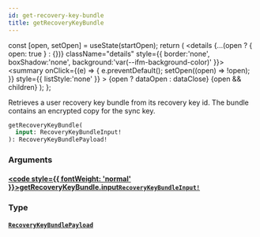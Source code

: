 ```yaml
---
id: get-recovery-key-bundle
title: getRecoveryKeyBundle
---
```









  const [open, setOpen] = useState(startOpen);
  return (
    <details {...(open ? { open: true } : {})} className="details" style={{ border:'none', boxShadow:'none', background:'var(--ifm-background-color)' }}>
      <summary
        onClick={(e) => {
          e.preventDefault();
          setOpen((open) => !open);
        }}
        style={{ listStyle:'none' }}
      >
      {open ? dataOpen : dataClose}
      </summary>
      {open && children}
    </details>
  );
};








Retrieves a user recovery key bundle from its recovery key id. The bundle contains an encrypted copy for the sync key.


```graphql
getRecoveryKeyBundle(
  input: RecoveryKeyBundleInput!
): RecoveryKeyBundlePayload!
```




### Arguments

#### [<code style={{ fontWeight: 'normal' }}>getRecoveryKeyBundle.<b>input</b></code>](#)<Bullet />[`RecoveryKeyBundleInput!`](/gql-api/inputs/recovery-key-bundle-input) <Badge class="badge badge--secondary" text="non-null"/> <Badge class="badge badge--secondary" text="input"/> 
> 
> 
> 
> 

### Type

#### [`RecoveryKeyBundlePayload`](/gql-api/objects/recovery-key-bundle-payload) <Badge class="badge badge--secondary" text="object"/> 
> 
> 
> 
> 



